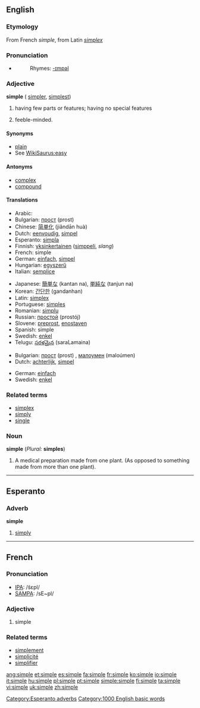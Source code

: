 ==English==

{{rank|smile|walk|places|709|simple|fresh|noble|appearance}}

===Etymology===
From French ''simple'', from Latin ''[[simplex]]''

===Pronunciation===
*{{audio|en-us-simple.ogg|Audio (US)}}
*:Rhymes: [[Rhymes:English:-ɪmpəl|-ɪmpəl]]

===Adjective===
'''simple''' ({{compare}} [[simpler]], {{super}} [[simplest]])
#having few parts or features; having no special features
# {{colloquial}} feeble-minded.

====Synonyms====
*[[plain]]
*See [[WikiSaurus:easy]]

====Antonyms====
*[[complex]]
*[[compound]]

====Translations====
{{top|uncomplicated}}
*Arabic: {{ARchar|[[بسيط]]}} {{IPAchar|(basíeʈ)}}
*Bulgarian: [[прост]] (prost) {{m}}
*Chinese: [[简单化]] (jiǎndān huà)
*Dutch: [[eenvoudig]], [[simpel]]
*Esperanto: [[simpla]]
*Finnish: [[yksinkertainen]] ([[simppeli]], ''slang'')
*French: simple
*German: [[einfach]], [[simpel]]
*Hungarian: [[egyszerű]]
*Italian: [[semplice]]
{{mid}}
*Japanese: [[簡単な]] (kantan na), [[単純な]] (tanjun na)
*Korean: [[간단한]] (gandanhan)
*Latin: [[simplex]]
*Portuguese: [[simples]]
*Romanian: [[simplu]]
*Russian: [[простой]] (prostój) {{m}}
*Slovene: [[preprost]], [[enostaven]]
*Spanish: simple
*Swedish: [[enkel]]
*Telugu: [[సరళమైన]] (saraLamaina)
{{bottom}}

{{top|simple-minded}}
*Bulgarian: [[прост]] (prost) {{m}}, [[малоумен]] (maloúmen) {{m}}
*Dutch: [[achterlijk]], [[simpel]]
{{mid}}
*German: [[einfach]]
*Swedish: [[enkel]]
{{bottom}}

===Related terms===
*[[simplex]]
*[[simply]]
*[[single]]

===Noun===
'''simple''' (''Plural:'' '''simples''')

#A medical preparation made from one plant. (As opposed to something made from more than one plant).


----

==Esperanto==
===Adverb===
'''simple'''
# [[simply]]

[[Category:Esperanto adverbs]]

----

==French==

===Pronunciation===
*[[w:IPA|IPA]]: /s̃ɛpl/
*[[w:SAMPA|SAMPA]]: /sE~pl/

===Adjective===
{{fr-infl-adj|sm=simple|sf=simple|pm=simples|pf=simples|smp=s̃ɛpl|sfp=s̃ɛpl|pmp=s̃ɛpl|pfp=s̃ɛpl}}

# simple

===Related terms===
*[[simplement]]
*[[simplicité]]
*[[simplifier]]

[[Category:1000 English basic words]]

[[ang:simple]]
[[et:simple]]
[[es:simple]]
[[fa:simple]]
[[fr:simple]]
[[ko:simple]]
[[io:simple]]
[[it:simple]]
[[hu:simple]]
[[pl:simple]]
[[pt:simple]]
[[simple:simple]]
[[fi:simple]]
[[ta:simple]]
[[vi:simple]]
[[uk:simple]]
[[zh:simple]]